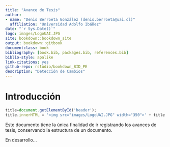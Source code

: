 ```yaml
--- 
title: "Avance de Tesis"
author:
- name: "Denis Berroeta González (denis.berroeta@uai.cl)"
  affiliation: "Universidad Adolfo Ibáñez"
date: "`r Sys.Date()`"
logo: images/LogoUAI.JPG
site: bookdown::bookdown_site
output: bookdown::gitbook
documentclass: book
bibliography: [book.bib, packages.bib, references.bib]
biblio-style: apalike
link-citations: yes
github-repo: rstudio/bookdown_BID_PE
description: "Detección de Cambios"
---
```




# Introducción


```js
title=document.getElementById('header');
title.innerHTML = '<img src="images/LogoUAI.JPG" width="350">' + title.innerHTML
```


Este documento tiene la única finalidad de ir registrando los avances de tesis, conservando la estructura de un documento.


En desarrollo...
